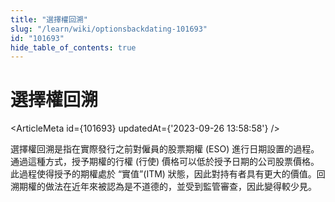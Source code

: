 ```yaml
---
title: "選擇權回溯"
slug: "/learn/wiki/optionsbackdating-101693"
id: "101693"
hide_table_of_contents: true
---
```



# 選擇權回溯

<ArticleMeta id={101693} updatedAt={'2023-09-26 13:58:58'} />
<div className='border-solid border-b border-t-0 my-4 border-[var(--ifm-color-gray-300)]' />

選擇權回溯是指在實際發行之前對僱員的股票期權 (ESO) 進行日期設置的過程。通過這種方式，授予期權的行權 (行使) 價格可以低於授予日期的公司股票價格。此過程使得授予的期權處於 “實值”(ITM) 狀態，因此對持有者具有更大的價值。回溯期權的做法在近年來被認為是不道德的，並受到監管審查，因此變得較少見。
